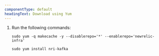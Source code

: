 ```yaml
---
componentType: default
headingText: Download using Yum
---
```


1. Run the following commands: 

    ```
    sudo yum -q makecache -y --disablerepo='*' --enablerepo='newrelic-infra'
    ```

    ```
    sudo yum install nri-kafka
    ```